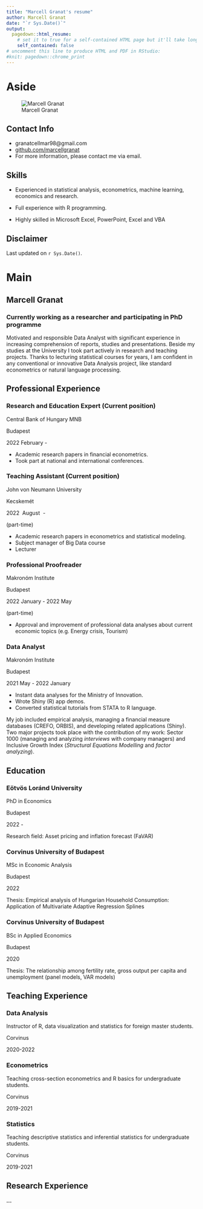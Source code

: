 ```yaml
---
title: "Marcell Granat's resume"
author: Marcell Granat
date: "`r Sys.Date()`"
output:
  pagedown::html_resume:
    # set it to true for a self-contained HTML page but it'll take longer to render
    self_contained: false
# uncomment this line to produce HTML and PDF in RStudio:
#knit: pagedown::chrome_print
---
```


Aside
================================================================================


![Marcell Granat](GM.jpg)


Contact Info {#contact}
--------------------------------------------------------------------------------

- <i class="fa fa-envelope"></i> granatcellmar98@gmail.com
- <i class="fa fa-github"></i> [github.com/marcellgranat](https://github.com/marcellgranat)
- For more information, please contact me via email.


Skills {#skills}
--------------------------------------------------------------------------------

- Experienced in statistical analysis, econometrics, machine learning, economics and research.

- Full experience with R programming.

- Highly skilled in Microsoft Excel, PowerPoint, Excel and VBA

Disclaimer {#disclaimer}
--------------------------------------------------------------------------------

Last updated on `r Sys.Date()`.


Main
================================================================================

Marcell Granat {#title}
--------------------------------------------------------------------------------

### Currently working as a researcher and participating in PhD programme



Motivated and responsible Data Analyst with significant experience in increasing comprehension of
reports, studies and presentations. Beside my studies at the University I took part actively in research and teaching projects. Thanks to lecturing statistical courses for years, I am confident in any conventional or innovative Data Analysis project, like standard econometrics or natural language processing.

Professional Experience {data-icon=suitcase}
--------------------------------------------------------------------------------


### Research and Education Expert (Current position)

Central Bank of Hungary MNB

Budapest

2022 February - 


- Academic research papers in financial econometrics.
- Took part at national and international conferences.

### Teaching Assistant (Current position)

John von Neumann University

Kecskemét

2022 \ August \ - 


(part-time)

- Academic research papers in econometrics and statistical modeling.
- Subject manager of Big Data course
- Lecturer


### Professional Proofreader

Makronóm Institute

Budapest

2022 January - 2022 May

(part-time)

- Approval and improvement of professional data analyses about current economic topics (e.g. Energy crisis, Tourism)


### Data Analyst

Makronóm Institute

Budapest

2021 May - 2022 January


- Instant data analyses for the Ministry of Innovation.
- Wrote Shiny (R) app demos.
- Converted statistical tutorials from STATA to R language.


My job included empirical analysis, managing a financial measure databases (CREFO, ORBIS), and developing related applications (Shiny). Two major projects took place with the contribution of my
work: Sector 1000 (managing and analyzing *interviews* with company managers) and Inclusive Growth Index (*Structural Equations Modelling* and *factor analyzing*).


Education {data-icon=graduation-cap data-concise=true}
--------------------------------------------------------------------------------

### Eötvös Loránd University

PhD in Economics

Budapest

2022 -

Research field: Asset pricing and inflation forecast (FaVAR)

### Corvinus University of Budapest

MSc in Economic Analysis

Budapest

2022

Thesis: Empirical analysis of Hungarian Household Consumption: Application of Multivariate Adaptive Regression Splines

### Corvinus University of Budapest

BSc in Applied Economics

Budapest

2020

Thesis: The relationship among fertility rate, gross output per capita and unemployment (panel models, VAR models)

Teaching Experience {data-icon=chalkboard-teacher}
--------------------------------------------------------------------------------

### Data Analysis

Instructor of R, data visualization and statistics for foreign master students.

Corvinus

2020-2022

### Econometrics

Teaching cross-section econometrics and R basics for undergraduate students.

Corvinus

2019-2021

### Statistics

Teaching descriptive statistics and inferential statistics for undergraduate students.

Corvinus

2019-2021


Research Experience {data-icon=laptop}
--------------------------------------------------------------------------------

**...**